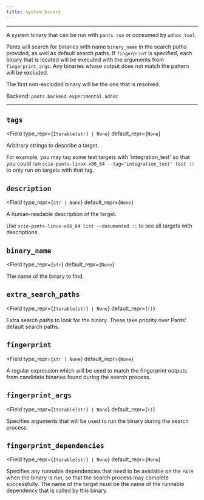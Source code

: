 ```yaml
---
title: system_binary
---
```



---

A system binary that can be run with `pants run` or consumed by `adhoc_tool`.

Pants will search for binaries with name `binary_name` in the search paths provided, as well as default search paths. If `fingerprint` is specified, each binary that is located will be executed with the arguments from `fingerprint_args`. Any binaries whose output does not match the pattern will be excluded.

The first non-excluded binary will be the one that is resolved.

Backend: <span className="color--primary">`pants.backend.experimental.adhoc`</span>

---

<span className={styles.options}>

## `tags`

<Field
    type_repr={`Iterable[str] | None`}
    default_repr={`None`}
>

Arbitrary strings to describe a target.

For example, you may tag some test targets with &#x27;integration_test&#x27; so that you could run `scie-pants-linux-x86_64 --tag='integration_test' test ::` to only run on targets with that tag.

</Field>

## `description`

<Field
    type_repr={`str | None`}
    default_repr={`None`}
>

A human-readable description of the target.

Use `scie-pants-linux-x86_64 list --documented ::` to see all targets with descriptions.

</Field>

## `binary_name`

<Field
    type_repr={`str`}
    default_repr={`None`}
>

The name of the binary to find.

</Field>

## `extra_search_paths`

<Field
    type_repr={`Iterable[str] | None`}
    default_repr={`()`}
>

Extra search paths to look for the binary. These take priority over Pants&#x27; default search paths.

</Field>

## `fingerprint`

<Field
    type_repr={`str | None`}
    default_repr={`None`}
>

A regular expression which will be used to match the fingerprint outputs from candidate binaries found during the search process.

</Field>

## `fingerprint_args`

<Field
    type_repr={`Iterable[str] | None`}
    default_repr={`()`}
>

Specifies arguments that will be used to run the binary during the search process.

</Field>

## `fingerprint_dependencies`

<Field
    type_repr={`Iterable[str] | None`}
    default_repr={`None`}
>

Specifies any runnable dependencies that need to be available on the `PATH` when the binary is run, so that the search process may complete successfully. The name of the target must be the name of the runnable dependency that is called by this binary.

</Field>

</span>
